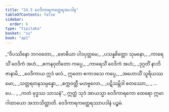 ```yaml
---
title: "24.5 ဝေဒိကာရကတ္ထေရအပဒါန"
tableOfContents: false
sidebar:
  order: 6
type: "tipitaka"
basket: "su"
book: "ap1"
---
```



<DynamicBreadcrumb />

<Division number="19" book="ap1">

<Paragraph number="2999" type="verses" book="ap1">
_“ဝိပဿိနော ဘဂဝတော,_  
_ဗောဓိယာ ပါဒပုတ္တမေ;_  
_ပသန္နစိတ္တော သုမနော,_  
_ကာရေသိံ ဝေဒိကံ အဟံ._  

</Paragraph>

</Division>
<Division number="20" book="ap1">

<Paragraph number="3000" type="verses" book="ap1">
_ဧကနဝုတိတော ကပ္ပေ,_  
_ကာရေသိံ ဝေဒိကံ အဟံ;_  
_ဒုဂ္ဂတိံ နာဘိဇာနာမိ,_  
_ဝေဒိကာယ ဣဒံ ဖလံ._  

</Paragraph>

</Division>
<Division number="21" book="ap1">

<Paragraph number="3001" type="verses" book="ap1">
ဣတော ဧကာဒသေ ကပ္ပေ,_  
_အဟောသိံ သူရိယဿမော;_  
_သတ္တရတနသမ္ပန္နော,_  
_စက္ကဝတ္တီ မဟဗ္ဗလော._  

</Paragraph>

</Division>
<Division number="22" book="ap1">

<Paragraph number="3002" type="verses" book="ap1">
_ပဋိသမ္ဘိဒါ စတဿော,_  
_ …ပေ… _  
_ကတံ ဗုဒ္ဓဿ သာသနံ”._  

</Paragraph>

<Paragraph number="3003" book="ap1">
ဣတ္ထံ သုဒံ အာယသ္မာ ဝေဒိကာရကော ထေရော ဣမာ ဂါထာယော အဘာသိတ္ထာတိ.

</Paragraph>
</Division>

<Paragraph number="3004" type="center" book="ap1">
ဝေဒိကာရကတ္ထေရဿာပဒါနံ ပဉ္စမံ.
</Paragraph>
